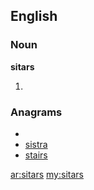 {{also|Sitars}}
==English==

===Noun===
'''sitars'''

# {{plural of|[[sitar]]}}

===Anagrams===
* {{alphagram|airsst}}
* [[sistra#English|sistra]]
* [[stairs#English|stairs]]

[[ar:sitars]]
[[my:sitars]]